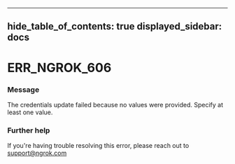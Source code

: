 

---
hide_table_of_contents: true
displayed_sidebar: docs
---


# ERR_NGROK_606

### Message
The credentials update failed because no values were provided. Specify at least one value.

<ErrorDetails error="err_ngrok_606" />



### Further help
If you're having trouble resolving this error, please reach out to [support@ngrok.com](mailto:support@ngrok.com?subject=Help%20with%20ERR_NGROK_606)

